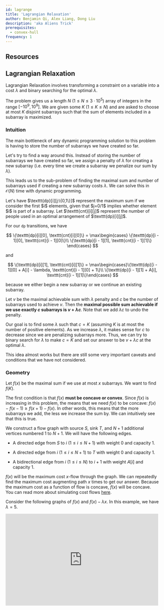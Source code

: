 ```yaml
---
id: lagrange
title: 'Lagrangian Relaxation'
author: Benjamin Qi, Alex Liang, Dong Liu
description: 'aka Aliens Trick'
prerequisites:
  - convex-hull
frequency: 1
---
```


## Resources

<Resources>
	<Resource
		source="Mamnoon Siam"
		title="Attack on Aliens"
		url="https://mamnoonsiam.github.io/posts/attack-on-aliens.html"
	 />
	<Resource
		source="Serbanology"
		title="The Trick from Aliens"
		url="https://web.archive.org/web/20210511092429/http://www.serbanology.com/"
	 />
</Resources>

## Lagrangian Relaxation

Lagrangian Relaxation involves transforming a constraint on a variable into a cost $\lambda$ and binary searching for the optimal $\lambda$.

<FocusProblem problem="sample" />

The problem gives us a length $N$ ($1 \le N \le 3 \cdot 10^5$) array of integers in the range $[-10^9,10^9]$. We are given some $K$ ($1 \le K \le N$) and are asked to choose at most $K$ disjoint subarrays such that the sum of elements included in a subarray is maximized.

### Intuition

The main bottleneck of any dynamic programming solution to this problem is having to store the number of subarrays we have created so far.

Let's try to find a way around this. Instead of storing the number of subarrays we have created so far, we assign a penalty of $\lambda$ for creating a new subarray (i.e. every time we create a subarray we penalize our sum by $\lambda$).

This leads us to the sub-problem of finding the maximal sum and number of subarrays used if creating a new subarray costs $\lambda$. We can solve this in $\mathcal{O}(N)$ time with dynamic programming.

<Spoiler title="Dynamic Programming Solution">
Let's have $\texttt{dp}[i][j:\{0,1\}]$ represent the maximum sum if we consider the first $i$ elements, given that $j=0/1$ implies whether
element $i$ is part of a subarray. Let $\texttt{cnt}[i][j]$ represent the number of
people used in an optimal arrangement of $\texttt{dp}[i][j]$.

For our $\texttt{dp}$ transitions, we have

$$
\{\texttt{dp}[i][0], \texttt{cnt}[i][0]\} =
\max\begin{cases} \{\texttt{dp}[i - 1][0], \texttt{cnt}[i - 1][0]\}\\
\{\texttt{dp}[i - 1][1], \texttt{cnt}[i - 1][1]\}
\end{cases}
$$

and

$$
\{\texttt{dp}[i][1], \texttt{cnt}[i][1]\} =
\max\begin{cases}\{\texttt{dp}[i - 1][0] + A[i] - \lambda, \texttt{cnt}[i - 1][0] + 1\}\\
\{\texttt{dp}[i - 1][1] + A[i], \texttt{cnt}[i - 1][1]\}\end{cases}
$$

because we either begin a new subarray or we continue an existing subarray.
</Spoiler>

Let $v$ be the maximal achievable sum with $\lambda$ penalty and $c$ be the number of subarrays used to achieve $v$. Then the **maximal possible sum achievable if we use exactly $c$ subarrays is $v+\lambda c$**. Note that we add $\lambda c$ to undo the penalty.

Our goal is to find some $\lambda$ such that $c=K$ (assuming $K$ is at most the number of positive elements). As we increase $\lambda$, it makes sense for $c$ to decrease since we are penalizing subarrays more. Thus, we can try to binary search for $\lambda$ to make $c=K$ and set our answer to be $v+\lambda c$ at the optimal $\lambda$.

This idea almost works but there are still some very important caveats and conditions that we have not considered.

### Geometry

Let $f(x)$ be the maximal sum if we use at most $x$ subarrays. We want to find $f(K)$.

The first condition is that $f(x)$ **must be concave or convex**. Since $f(x)$ is increasing in this problem, the means that we need $f(x)$ to be concave: $f(x) - f(x - 1) \ge f(x + 1) - f(x)$. In other words, this means that the more subarrays we add, the less we increase the sum by. We can intuitively see that this is true.

<Spoiler title="Proof that our function is concave">

We construct a flow graph with source $S$, sink $T$, and $N+1$ additional vertices numbered $1$ to $N+1$. We will have the following edges.

- A directed edge from $S$ to $i$ ($1 \le i \le N+1$) with weight $0$ and capacity $1$.

- A directed edge from $i$ ($1 \le i \le N+1$) to $T$ with weight $0$ and capacity $1$.

- A bidirectional edge from $i$ ($1 \le i \le N$) to $i+1$ with weight $A[i]$ and capacity $1$.

$f(x)$ will be the maximum cost $x$-flow through the graph. We can repeatedly find the maximum cost augmenting path $x$ times to get our answer. Because the maximum cost as a function of flow is concave, $f(x)$ will be concave. You can read more about simulating cost flows [here](https://codeforces.com/blog/entry/118391).

</Spoiler>

Consider the following graphs of $f(x)$ and $f(x)-\lambda x$. In this example, we have $\lambda=5$.

<iframe
	src="https://www.desmos.com/calculator/ydynwc2fej?embed"
	width="500px"
	height="300px"
	frameborder="0"
/>

Here is where the fact that $f(x)$ is concave comes in. Because the slope is non-increasing, we know that $f(x) - \lambda x$ will **first increase, then stay the same, and finally decrease**.

Let $v(\lambda)$ be the optimal maximal achievable sum with $\lambda$ penalty and $c(\lambda)$ be the number of subarrays used to achieve $v(\lambda)$ (note that if there are multiple such possibilities, we set $c(\lambda)$ to be the **maximal** number of subarrays to achieve $v(\lambda)$). These values can be calculated in $\mathcal{O}(N)$ time using the dynamic programming approach described above.

When we assign the penalty of $\lambda$, we are trying to find the maximal sum if creating a subarray reduces our sum by $\lambda$. So $v(\lambda)$ will be the **maximum** of $f(x) - \lambda x$ and $c(\lambda)$ will equal to the rightmost $x$ that **maximizes** $f(x) - \lambda x$.

Given the shape of $f(x) - \lambda x$, we know that $f(x) - \lambda x$ will be maximized at all points where $\lambda$ is equal to the slope of $f(x)$ (these points are red in the graph above). If there are no such points it will be maximized at the rightmost point where the slope is less than $\lambda$. So this means that $c(\lambda)$ will be the rightmost $x$ at which the slope of $f(x)$ is still greater or equal to $\lambda$.


Now we know exactly what $\lambda$ represents: $\lambda$ is the slope and $c(\lambda)$ is the rightmost $x$ at which the slope of $f(x)$ is still greater or equal to $\lambda$.

We binary search for $\lambda$ and find the highest $\lambda$ such that $c(\lambda) \ge K$. Let the optimal value be $\lambda_{\texttt{opt}}$. Then our answer is $v(\lambda_{\texttt{opt}}) + \lambda_{\texttt{opt}} K$. Note that this works even if $c(\lambda_{\texttt{opt}}) \neq K$ since  $c(\lambda_{\texttt{opt}})$ and $K$ will be on the same line with slope $\lambda_{\texttt{opt}}$ in that case.

Because calculating $v(\lambda)$ and $c(\lambda)$ with the dynamic programming solution described above will take $\mathcal{O}(N)$ time, this solution runs in $\mathcal{O}(N\log{\sum A[i]})$ time.

```cpp
#include <bits/stdc++.h>
using namespace std;

#define ll long long

int main() {
	int n, k;
	cin >> n >> k;

	int a[n];
	for (int &i : a) { cin >> i; }

	/**
	 * @return the maximum sum along with the number of subarrays used
	 * if creating a subarray penalizes the sum by "lmb" and
	 * there is no limit to the number of subarrays you can create
	 */
	auto solve_lambda = [&](ll lmb) {
		pair<ll, ll> dp[n][2];

		dp[0][0] = {0, 0};
		dp[0][1] = {a[0] - lmb, 1};

		for (int i = 1; i < n; i++) {
			dp[i][0] = max(dp[i - 1][0], dp[i - 1][1]);

			dp[i][1] =
			    max(make_pair(dp[i - 1][0].first + a[i] - lmb,
			                  dp[i - 1][0].second + 1),
			        make_pair(dp[i - 1][1].first + a[i], dp[i - 1][1].second));
		}

		return max(dp[n - 1][0], dp[n - 1][1]);
	};

	ll lo = 0;
	ll hi = 1e18;
	while (lo < hi) {
		ll mid = (lo + hi + 1) / 2;
		solve_lambda(mid).second >= k ? lo = mid : hi = mid - 1;
	}

	cout << solve_lambda(lo).first + lo * k << endl;
}
```

## Problems

<Problems problems="probs" />
